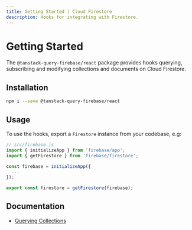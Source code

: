 ```yaml
---
title: Getting Started | Cloud Firestore
description: Hooks for integrating with Firestore.
---
```


# Getting Started

The `@tanstack-query-firebase/react` package provides hooks querying,
subscribing and modifying collections and documents on Cloud Firestore.

## Installation

```bash
npm i --save @tanstack-query-firebase/react
```

## Usage

To use the hooks, export a `Firestore` instance from your codebase, e.g:

```js
// src/firebase.js
import { initializeApp } from 'firebase/app';
import { getFirestore } from 'firebase/firestore';

const firebase = initializeApp({
  ...
});

export const firestore = getFirestore(firebase);
```

## Documentation

- [Querying Collections](/firestore/querying-collections)